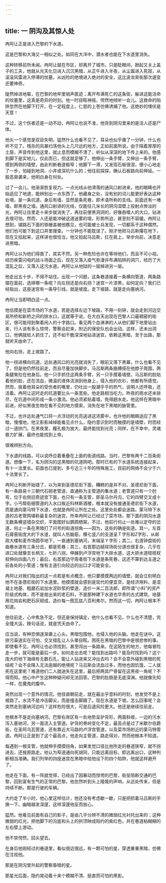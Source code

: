 ```yaml
---
---
---
```

title: 一 阴沟及其惊人处
---





冉阿让正是进入巴黎的下水道。

这是巴黎和大海又一相似之处。如同在大洋中，潜水者也能在下水道里消失。

这种转移前所未闻。冉阿让就在市区，却离开了城市。只是眨眼间，掀起又关上盖子的工夫，他就从光天化日进入沉沉黑暗，从正午进入半夜，从尘嚣进入死寂，从滚滚风雷进入停滞的坟墓，从凶险的绝境进入绝对的安全，这比波龙索街那次遽变还要神奇。

陡然掉进地窖，在巴黎的地牢里销声匿迹；离开布满死亡的这条街，躲进这能活命的坟墓里，这真是奇异的时刻。他一时目眩神摇，愕然地倾听一会儿。这救命的陷阱忽然在他脚下打开。在一定程度上，仁慈的上苍仿佛诱捕了他。这绝妙的埋伏是天意！

不过，这个伤者还是一动不动，冉阿让也说不准，他背到阴沟里来的是活人还是尸体。

他头一个感觉是双目失明，猛然什么也看不见了，耳朵也似乎聋了一分钟，什么也听不见了。残杀的风暴扫荡他头上几尺远的地方，正如前面所说，由于隔着厚厚的土层，声音传到他这里，就止息而模糊不清了，听似从深深的地下传上来的。他感到脚下是实地儿，仅此而已，但这就足够了。他伸出一条手臂，又伸出一条手臂，摸到两侧的墙壁，由此判断巷道极窄；他脚下一滑，又发现石板很湿，便小心地走了一步，怕碰到地洞、小井或深坑什么的；他往前探探，确认石板路向前伸延。一股恶臭袭来，他明白身在何处。

过了一会儿，他渐渐恢复视力。一点光线从他滑落的通风口射进来，他的眼睛也开始适应了地道，能辨别出一点东西了。他藏身之处，没有别的词儿能更好表达这种处境，是一条坑道，身后有墙，显然是条死巷，即术语所称的支线。前面还有一堵墙，即黑夜之墙。通风口射进的光线，仅能往几米长的阴沟湿壁上投射点惨淡的光，冉阿让往里走十来步就消失了，再往前便黑洞洞的，好像吞噬人的大口，钻进去很可怕。然而，人还是能冲破这道迷雾的墙，形势所迫，甚至刻不容缓。冉阿让想到，铺路石下面的铁栅盖被他瞧见，也可能被士兵发现，一切都系于这种偶然。他们也可能下到这口井里搜查。一分钟也不能耽误了。刚才他把马吕斯撂在地下，现在又拾起来，这样讲也很恰当，他又拾起马吕斯，扛在肩上，举步向前，决意走进黑暗。

冉阿让以为他们得救了，其实不然。另一种危险也许在等待他们，而且不可小视。经历疾雷闪电的战斗场面之后，现在又落入疫气弥漫并布满陷阱的洞穴，经历了大混乱之后，又落入这污水道。冉阿让从地狱的一层掉进另一层。

他走出五十步，不得不站住。出现一个问题，这条巷道接着一条横向管道，两条路摆在面前，选择哪一条呢？向左拐还是向右拐？迷宫一片漆黑，如何定向？我们已经指出，这座迷宫有一条导引线，就是坡度。走下坡路，就是走向塞纳河。

冉阿让当即明白这一点。

他估摸是在菜市场的下水道，若是选择左边下坡路，不用一刻钟，就会走到河边交易所桥和新桥之间的排水口，这就等于说，在大白天出现在巴黎人口最稠密的街区，很可能闯到聚着闲人的十字路口。看见两个血淋淋的人从他们脚下地里钻出来，行人该有多么惊愕，警察会赶来，附近的保安队也会出动。这样，还未出洞口，他俩就给人抓住了。还不如干脆深深地钻进迷宫，依赖这黑暗，至于出路，那就听天由命了。

他向右拐，走上坡路了。

他一拐进横向坑道，远处通风口的光亮就消失了，眼前又落下黑幕，什么也看不见了。但是他仍然往前走，而且尽量加快脚步。马吕斯两条胳膊搭在他脖子周围，两条腿耷拉在他身后。他一只手抓住这两条手臂，另一只手摸着墙壁。马吕斯的脸贴着他的脸，还在流血，微温的液体流淌到他身上，侵入他的衣衫，他都有所感觉。然而，挨着他耳朵的受伤者的嘴里，仍吐出一股潮乎乎的热气，说明人还呼吸，还活着。冉阿让这时走的坑道要比头一条宽些。他走路相当吃力。昨夜的雨水还未排尽，在坑道中间形成一条小激流。他必须紧贴着墙，免得趟水走。他这样在黑暗中前进，好似黑夜生物在看不见的地方摸索，消失在地下黑暗的脉管里。

不过，也许远处通气口将一点浮动的光亮送进这浓雾中，也许他的眼睛适应了黑暗，慢慢地，他又影影绰绰能看见点什么，隐约意识到时而触摸的是墙壁，时而经过一道拱门。在黑夜里，瞳孔极为放大，最终能找到光亮；同样，在不幸中，灵魂极力扩展，最终也能找到上帝。

很难辨别方向。

下水道的线路，可以说呼应着重叠在上面的街道线路。当时，巴黎有两千二百条街道。想像一下，名为阴沟的这黑暗的坑道网吧。那时已有的下水道系统连接起来，有十一法里长。前面也已提到，多亏近三十年的特殊施工，目前的网络不会少于六十法里长了。

冉阿让判断开始错了，以为来到圣德尼街下面，糟糕的是并不对。圣德尼街下面，有一条路易十三朝代石砌老管道，直通称为主管道的集水道；老管道只有一个肘弯，位于右侧旧奇迹宫下面，也只有一条支管，即圣马尔丹沟，它的四臂交叉成十字。小丐帮街细管道的入水口挨近科林斯酒楼，根本就没有接通圣德尼街下水道，而是通向蒙马特下水道，也就是冉阿让所在之处。这里处处都会迷路。蒙马特下水道的古老管网堪称最复杂的迷宫，所幸冉阿让已经过了菜市场，那下面的阴沟水道无数条横竖错杂交织，平面图好似鹦鹉栖架。不过，他前行何止一处难以定夺的岔道，何止一条在黑暗打了问号的街道拐角——因为，这些的确是街道。其一，左首石膏窑街庞大的下水道，就叫人伤脑筋，横七竖八的支道呈Ｔ字形和Z字形，从邮政大楼和麦市场圆亭地下，一直通到塞纳河，末端呈Ｙ字形；其二，右道钟盘街的曲巷水道有三条分岔，都是死巷；其三，右首那边槌球场街分道也很复杂，几乎在进口处就像支长柄叉，七折八拐，伸展到卢浮宫地下大排水道，这大排水道枝枝杈杈伸向四面八方；最后，右首那边守斋者街下水道是条死巷，这还不算到达主道之前各处的小管道；惟有主道引向较远的出口才可能安全。

冉阿让对我们指出的这一点若是有点概念，他只要摸摸两边的墙壁，就会立刻明白他不在圣德尼街的下水道里。他摸摸就会感到是现代的便宜货，是经济用料，是混凝土地基、粗磨石岩加水泥砂浆的壁道，造价一米二百法郎，即所谓“小料”的资产阶级式构体，而不是凿出来的老石料，不是那种建下水道也华贵的古式建筑，地基用花岗岩和肥石灰砌成，造价每一图瓦兹八百利弗尔。然而这一切，冉阿让根本不知道。

他往前走，心中焦急不定，但还是保持镇定，他什么也看不见，什么也不清楚，完全撞大运，换句话说，就是凭天由命了。

应当说，有种恐惧逐渐袭上心头。黑暗包围他，也侵入他的头脑。他走在谜中。这排污渠道实在可怕，交叉错乱让人头晕目眩。困死在黑暗的巴黎中是很悲惨的事。即使看不见，冉阿让也必须找到，甚至闯出一条路来。在这陌生的地方，他每冒险走一步，就可能是最后一步。如何走出去呢？能找到出路吗？能及时找到吗？这个庞大的地下海绵有无数石孔，能让人钻进来又冲出去吗？会不会意外碰到黑暗的死结呢？会不会降入无法逾越的绝境呢？马吕斯会流血过多，而他也因饥饿，二人就死在这里呢？难道他们二人就迷失在这里，最后把两具尸骨留在这黑夜一角呢？不得而知。他心中产生这种种疑问却无法回答。巴黎的肚肠是无底深渊。他就像先知一样，在魔鬼的腹中。

突然出现一个意外的情况。他径直朝前走，就在最出乎意料的时刻，他发觉不是上坡路了。水流不是冲击脚尖，而是撞击脚跟了。现在水道是下坡。怎么回事呢？会突然走到塞纳河边吗？这样危险很大，可是后退风险更大。他还是继续往前走。

他根本不是走向塞纳河。巴黎右岸区有一处地势呈驴背形，两面斜坡，一边的污水泻入塞纳河，另一面流入主管道。驴背的脊岭变化不定，最高点是过了米歇尔伯爵街，在圣阿乌瓦管道，还有靠近大马路的卢浮宫管道，以及菜市场附近的蒙马特管道。冉阿让正是到了这个最高点，他走向主管道，路走得对，然而他根本不知道。

每遇到一根支管，他就伸手摸摸拐角，如果发觉口径比他所走的巷道狭窄，就不拐进去，还按原路走。他认为窄道通向死胡同，只能远离目标，即远离出口，这种判断相当准确。我们列举的四座迷宫在黑暗中给他设下的四个陷阱，他就这样避开了。

他走在下面，有一阵就觉得，已经出了因暴动而惊愕的巴黎，街垒阻断交通的巴黎，回到富有生气的正常的巴黎。他忽然听到头上隆隆的声响，从远处传来，但是持续不断。那是行驶的车辆。

大约走了半小时，他心里这样估计，他还没有考虑歇一歇，只是把抓着马吕斯的手换一下。幽暗越发深邃，这样深邃他反而放心。

猛然。他看见前面有自己的影子，是由几乎分辨不清的微弱红光衬托出来的；这种微弱的红光，把他脚下的沟底和头上的拱顶映成陷约的紫红色，并在巷道粘糊糊的左右壁上游动。

他不禁愕然，回头望去。

在身后他刚经过的巷道里，看似很远很远，有一颗可怕的星，穿透重重黑暗，仿佛在注视他。

那是在阴沟里升起的警察昏暗的星。

那星光后面，隐约晃动着十来个模糊不清、挺直而可怕的黑影。
